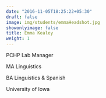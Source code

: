 ```yaml
---
date: "2016-11-05T18:25:22+05:30"
draft: false
image: img/students/emmaHeadshot.jpg
showonlyimage: false
title: Emma Kealey
weight: 1
---
```


PCHP Lab Manager  


MA Linguistics  


BA Linguistics & Spanish  


University of Iowa